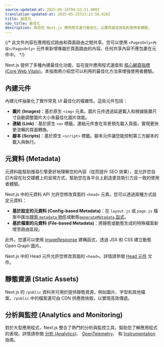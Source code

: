 ```yaml
---
source-updated-at: 2025-05-16T04:52:11.000Z
translation-updated-at: 2025-05-25T21:22:56.028Z
title: 最佳化
nav_title: 最佳化
description: 為您的 Next.js 應用程式進行最佳化，以獲得最佳效能和使用者體驗。
---
```


{/* 此文件內容在應用程式路由和頁面路由之間共享。您可以使用 `<PagesOnly>內容</PagesOnly>` 元件來新增專屬於頁面路由的內容。任何共享內容不應包裹在元件中。 */}

Next.js 提供了多種內建最佳化功能，旨在提升應用程式速度和 [核心網頁指標 (Core Web Vitals)](https://web.dev/vitals/)。本指南將介紹您可以利用的最佳化方法來增強使用者體驗。

## 內建元件

內建元件抽象化了實作常見 UI 最佳化的複雜性。這些元件包括：

- **圖片 (Images)**：基於原生 `<img>` 元素。圖片元件透過延遲載入和根據裝置尺寸自動調整圖片大小來最佳化圖片效能。
- **連結 (Link)**：基於原生 `<a>` 標籤。連結元件會在背景預先載入頁面，實現更快更流暢的頁面轉換。
- **腳本 (Scripts)**：基於原生 `<script>` 標籤。腳本元件讓您能控制第三方腳本的載入與執行。

## 元資料 (Metadata)

元資料能幫助搜尋引擎更好地理解您的內容（從而提升 SEO 效果），並允許您自訂內容在社交媒體上的呈現方式，幫助您在各平台上創造更具吸引力且一致的使用者體驗。

<AppOnly>

Next.js 中的元資料 API 允許您修改頁面的 `<head>` 元素。您可以透過兩種方式設定元資料：

- **基於設定的元資料 (Config-based Metadata)**：在 `layout.js` 或 `page.js` 檔案中匯出[靜態 `metadata` 物件](/docs/app/api-reference/functions/generate-metadata#metadata-object)或動態[`generateMetadata` 函式](/docs/app/api-reference/functions/generate-metadata#generatemetadata-function)。
- **基於檔案的元資料 (File-based Metadata)**：將靜態或動態生成的特殊檔案新增至路由區段。

此外，您還可以使用 [imageResponse](/docs/app/api-reference/functions/image-response) 建構函式，透過 JSX 和 CSS 建立動態 Open Graph 圖片。

</AppOnly>

<PagesOnly>

Next.js 中的 Head 元件允許您修改頁面的 `<head>`。詳情請參閱 [Head 元件](/docs/pages/api-reference/components/head) 文件。

</PagesOnly>

## 靜態資源 (Static Assets)

Next.js 的 `/public` 資料夾可用於提供靜態資源，例如圖片、字型和其他檔案。`/public` 中的檔案還可由 CDN 供應商快取，以實現高效傳遞。

## 分析與監控 (Analytics and Monitoring)

對於大型應用程式，Next.js 整合了熱門的分析與監控工具，幫助您了解應用程式的表現。詳情請參閱 <PagesOnly>[分析 (Analytics)](/docs/app/building-your-application/optimizing/analytics)、</PagesOnly> [OpenTelemetry](/docs/pages/building-your-application/optimizing/open-telemetry)<PagesOnly>、</PagesOnly> 和 [Instrumentation](/docs/pages/building-your-application/optimizing/instrumentation) 指南。